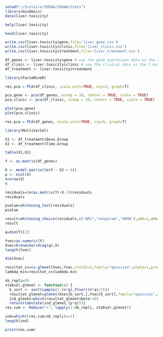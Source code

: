 ```r
setwd("~/Scolaire/IODAA/IODAA/Stats")
library(mixOmics)
data(liver.toxicity)

```

```r
help(liver.toxicity)
```

```r
head(liver.toxicity)
```
```r
write.csv(liver.toxicity$gene,file='liver_gene.csv')
write.csv(liver.toxicity$clinic,file='liver_clinic.csv')
write.csv(liver.toxicity$treatment,file='liver_treatment.csv')
```

```r
df_genes <- liver.toxicity$gene # use the gene expression data as the X matrix
df_clinic <- liver.toxicity$clinic # use the clinical data as the Y matrix
df_treatment <- liver.toxicity$treatment

```

```r
library(FactoMineR)
```
```r
res.pca = PCA(df_clinic, scale.unit=TRUE, ncp=5, graph=T) 

```

```r
pca.gene <- pca(df_genes, ncomp = 10, center = TRUE, scale = TRUE)
pca.clinic <- pca(df_clinic, ncomp = 10, center = TRUE, scale = TRUE)

plot(pca.gene)
plot(pca.clinic)
```


```r
res.pca = PCA(df_genes, scale.unit=TRUE, ncp=5, graph=T) 

```

```r
library(MultiVarSel)
```

```r
X1 <- df_treatment$Dose.Group
X2 <- df_treatment$Time.Group
```

```r
table(X1,X2)
```

```r
Y <- as.matrix(df_genes)
```

```r
X <- model.matrix(lm(Y ~ X2 + 0))
p <- ncol(X)
n=nrow(X)
n
```

```r
residuals=lm(as.matrix(Y)~X-1)$residuals
residuals
```
```r
pvalue=whitening_test(residuals)
pvalue
```
```r
result=whitening_choice(residuals,c("AR1","nonparam","ARMA"),pAR=1,qMA=1)
result
```

```r
q=dim(Y)[2]
```


```r
Yvec=as.numeric(Y)
Xvec=kronecker(diag(q),X)
length(Yvec)
```
```r
dim(Xvec)
```

```r
resultat_cv=cv.glmnet(Xvec,Yvec,nfolds=3,family="gaussian",alpha=1,grouped=FALSE)
lambda_min=resultat_cv$lambda.min
```

```r
nb_repli=50
stabsel.glmnet <- function(i) {
  b_sort <- sort(sample(1:(n*q),floor((n*q)/2)))
  resultat_glmnet=glmnet(Xvec[b_sort,],Yvec[b_sort],family="gaussian",alpha=1,lambda=lambda_min)
  ind_glmnet=which(resultat_glmnet$beta!=0)
  return(tabulate(ind_glmnet,(p*q)))}
res.cum <- Reduce("+", lapply(1:nb_repli, stabsel.glmnet))
```

```r
ind=which((res.cum/nb_repli)==1)
length(ind)
```
```r
print(res.cum)
```

